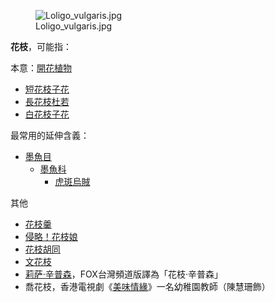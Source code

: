 [[File:Loligo_vulgaris.jpg|thumb]]

'''花枝'''，可能指：

;本意：[[開花植物|開花植物]]
*[[短花枝子花|短花枝子花]]
*[[長花枝杜若|長花枝杜若]]
*[[白花枝子花|白花枝子花]]

;最常用的延伸含義：

* [[墨魚目|墨魚目]]
**[[墨魚科|墨魚科]]
***[[虎斑烏賊|虎斑烏賊]]
;其他
*[[花枝羹|花枝羹]]
*[[侵略！花枝娘|侵略！花枝娘]]
*[[花枝胡同|花枝胡同]]
*[[文花枝|文花枝]]
*[[莉萨·辛普森|莉萨·辛普森]]，FOX台灣頻道版譯為「花枝·辛普森」
*喬花枝，香港電視劇《[[美味情緣|美味情緣]]》一名幼稚園教師（陳慧珊飾）

{{消歧義|cat=二字消歧義}}